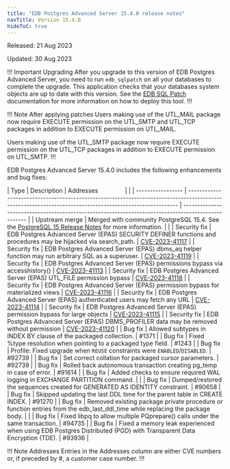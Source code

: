 ```yaml
---
title: "EDB Postgres Advanced Server 15.4.0 release notes"
navTitle: Version 15.4.0
hideToC: true
---
```


Released: 21 Aug 2023

Updated: 30 Aug 2023

!!! Important Upgrading
After you upgrade to this version of EDB Postgres Advanced Server, you need to run `edb_sqlpatch` on all your databases to complete the upgrade. This application checks that your databases system objects are up to date with this version. See the [EDB SQL Patch](/tools/edb_sqlpatch) documentation for more information on how to deploy this tool.
!!!

!!! Note After applying patches
Users making use of the UTL_MAIL package now require EXECUTE permission on the UTL_SMTP and UTL_TCP packages in addition to EXECUTE permission on UTL_MAIL.

Users making use of the UTL_SMTP package now require EXECUTE permission on the UTL_TCP packages in addition to EXECUTE permission on UTL_SMTP.
!!!

EDB Postgres Advanced Server 15.4.0 includes the following enhancements and bug fixes:

|       Type        |                                                                       Description                                                                        | Addresses&nbsp;&nbsp;&nbsp;&nbsp;&nbsp;&nbsp;&nbsp;&nbsp;&nbsp;&nbsp;&nbsp;&nbsp;&nbsp;&nbsp;&nbsp; |     |
| ----------------- | -------------------------------------------------------------------------------------------------------------------------------------------------------- | --------------------------------------------------------------------------------------------------- |
| Upstream merge    | Merged with community PostgreSQL 15.4. See the [PostgreSQL 15 Release Notes](https://www.postgresql.org/docs/15/release-15-4.html) for more information. |                                                                                                     |
| Security&nbsp;fix | EDB Postgres Advanced Server (EPAS) SECURITY DEFINER functions and procedures may be hijacked via search_path.                                           | [CVE-2023-41117](/security/advisories/cve202341117/)                                             |
| Security&nbsp;fix | EDB Postgres Advanced Server (EPAS) dbms_aq helper function may run arbitrary SQL as a superuser.                                                        | [CVE-2023-41119](/security/advisories/cve202341119/)                                             |
| Security&nbsp;fix | EDB Postgres Advanced Server (EPAS) permissions bypass via accesshistory()                                                                               | [CVE-2023-41113](/security/advisories/cve202341113/)                                             |
| Security&nbsp;fix | EDB Postgres Advanced Server (EPAS) UTL_FILE permission bypass                                                                                           | [CVE-2023-41118](/security/advisories/cve202341118/)                                             |
| Security&nbsp;fix | EDB Postgres Advanced Server (EPAS) permission bypass for materialized views                                                                             | [CVE-2023-41116](/security/advisories/cve202341116/)                                             |
| Security&nbsp;fix | EDB Postgres Advanced Server (EPAS) authenticated users may fetch any URL                                                                                | [CVE-2023-41114](/security/advisories/cve202341114/)                                             |
| Security&nbsp;fix | EDB Postgres Advanced Server (EPAS) permission bypass for large objects                                                                                  | [CVE-2023-41115](/security/advisories/cve202341115/)                                             |
| Security&nbsp;fix | EDB Postgres Advanced Server (EPAS) DBMS_PROFILER data may be removed without permission                                                                 | [CVE-2023-41120](/security/advisories/cve202341120/)                                             |
| Bug&nbsp;fix      | Allowed subtypes in INDEX BY clause of the packaged collection.                                                                                          | #1371                                                                                               |
| Bug&nbsp;fix      | Fixed %type resolution when pointing to a packaged type field.                                                                                           | #1243                                                                                               |
| Bug&nbsp;fix      | Profile: Fixed upgrade when `REUSE` constraints were `ENABLED`/`DISABLED`.                                                                               | #92739                                                                                              |
| Bug&nbsp;fix      | Set correct collation for packaged cursor parameters.                                                                                                    | #92739                                                                                              |
| Bug&nbsp;fix      | Rolled back autonomous transaction creating pg_temp in case of error.                                                                                    | #91614                                                                                              |
| Bug&nbsp;fix      | Added checks to ensure required WAL logging in EXCHANGE PARTITION command.                                                                               |                                                                                                     |
| Bug&nbsp;fix      | Dumped/restored the sequences created for GENERATED AS IDENTITY constraint.                                                                              | #90658                                                                                              |
| Bug&nbsp;fix      | Skipped updating the last DDL time for the parent table in CREATE INDEX.                                                                                 | #91270                                                                                              |
| Bug&nbsp;fix      | Removed existing package private procedure or function entries from the edb_last_ddl_time while replacing the package body.                              |                                                                                                     |
| Bug&nbsp;fix      | Fixed libpq to allow multiple PQprepare() calls under the same transaction.                                                                              | #94735                                                                                              |
| Bug&nbsp;fix      | Fixed a memory leak experienced when using EDB Postgres Distributed (PGD) with Transparent Data Encryption (TDE).                                                                                                                                     | #93936                                                                                              |

!!! Note Addresses
Entries in the Addresses column are either CVE numbers or, if preceded by #, a customer case number.
!!!
